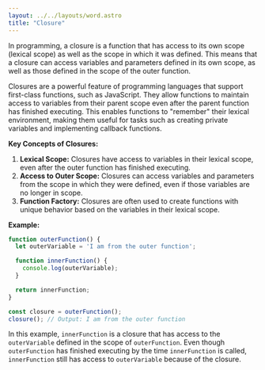 ```yaml
---
layout: ../../layouts/word.astro
title: "Closure"
---
```

In programming, a closure is a function that has access to its own scope (lexical scope) as well as the scope in which it was defined. This means that a closure can access variables and parameters defined in its own scope, as well as those defined in the scope of the outer function.

Closures are a powerful feature of programming languages that support first-class functions, such as JavaScript. They allow functions to maintain access to variables from their parent scope even after the parent function has finished executing. This enables functions to "remember" their lexical environment, making them useful for tasks such as creating private variables and implementing callback functions.

**Key Concepts of Closures:**
1. **Lexical Scope:** Closures have access to variables in their lexical scope, even after the outer function has finished executing.
2. **Access to Outer Scope:** Closures can access variables and parameters from the scope in which they were defined, even if those variables are no longer in scope.
3. **Function Factory:** Closures are often used to create functions with unique behavior based on the variables in their lexical scope.

**Example:**
```javascript
function outerFunction() {
  let outerVariable = 'I am from the outer function';

  function innerFunction() {
    console.log(outerVariable);
  }

  return innerFunction;
}

const closure = outerFunction();
closure(); // Output: I am from the outer function
```

In this example, `innerFunction` is a closure that has access to the `outerVariable` defined in the scope of `outerFunction`. Even though `outerFunction` has finished executing by the time `innerFunction` is called, `innerFunction` still has access to `outerVariable` because of the closure.